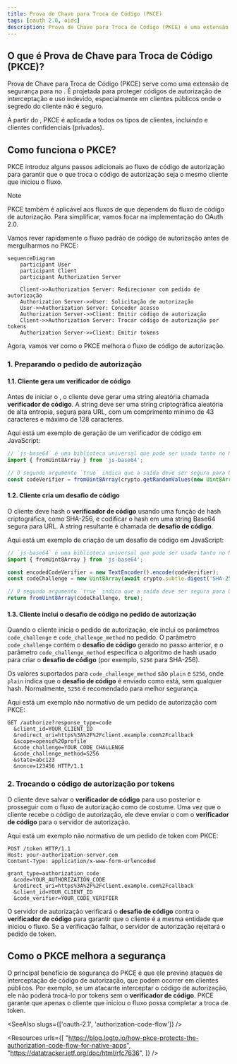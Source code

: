 ```yaml
---
title: Prova de Chave para Troca de Código (PKCE)
tags: [oauth 2.0, oidc]
description: Prova de Chave para Troca de Código (PKCE) é uma extensão de segurança para OAuth 2.0 que protege códigos de autorização de interceptação e uso indevido. É aplicada a todos os tipos de clientes no OAuth 2.1.
---
```


## O que é Prova de Chave para Troca de Código (PKCE)?

Prova de Chave para Troca de Código (PKCE) serve como uma extensão de segurança para <Ref slug="authorization-code-flow" /> no <Ref slug="oauth-2.0" />. É projetada para proteger códigos de autorização de interceptação e uso indevido, especialmente em clientes públicos onde o segredo do cliente não é seguro.

A partir do <Ref slug="oauth-2.1" />, PKCE é aplicada a todos os tipos de clientes, incluindo <Ref slug="client" headingId="public-clients" /> e <Ref slug="client" headingId="confidential-clients">clientes confidenciais (privados)</Ref>.

## Como funciona o PKCE?

PKCE introduz alguns passos adicionais ao fluxo de código de autorização para garantir que o <Ref slug="client" /> que troca o código de autorização seja o mesmo cliente que iniciou o fluxo.

> [!Note]
> PKCE também é aplicável aos fluxos de <Ref slug="openid-connect" /> que dependem do fluxo de código de autorização. Para simplificar, vamos focar na implementação do OAuth 2.0.

Vamos rever rapidamente o fluxo padrão de código de autorização antes de mergulharmos no PKCE:

```mermaid
sequenceDiagram
    participant User
    participant Client
    participant Authorization Server

    Client->>Authorization Server: Redirecionar com pedido de autorização
    Authorization Server->>User: Solicitação de autorização
    User->>Authorization Server: Conceder acesso
    Authorization Server->>Client: Emitir código de autorização
    Client->>Authorization Server: Trocar código de autorização por tokens
    Authorization Server->>Client: Emitir tokens
```

Agora, vamos ver como o PKCE melhora o fluxo de código de autorização.

### 1. Preparando o pedido de autorização

#### 1.1. Cliente gera um verificador de código

Antes de iniciar o <Ref slug="authorization-request" />, o cliente deve gerar uma string aleatória chamada **verificador de código**. A string deve ser uma string criptográfica aleatória de alta entropia, segura para URL, com um comprimento mínimo de 43 caracteres e máximo de 128 caracteres.
  
Aqui está um exemplo de geração de um verificador de código em JavaScript:

```javascript
// `js-base64` é uma biblioteca universal que pode ser usada tanto no Node.js quanto em navegadores
import { fromUint8Array } from 'js-base64';

// O segundo argumento `true` indica que a saída deve ser segura para URL
const codeVerifier = fromUint8Array(crypto.getRandomValues(new Uint8Array(64)), true);
```

#### 1.2. Cliente cria um desafio de código

O cliente deve hash o **verificador de código** usando uma função de hash criptográfica, como SHA-256, e codificar o hash em uma string Base64 segura para URL. A string resultante é chamada de **desafio de código**.

Aqui está um exemplo de criação de um desafio de código em JavaScript:

```javascript
// `js-base64` é uma biblioteca universal que pode ser usada tanto no Node.js quanto em navegadores
import { fromUint8Array } from 'js-base64';

const encodedCodeVerifier = new TextEncoder().encode(codeVerifier);
const codeChallenge = new Uint8Array(await crypto.subtle.digest('SHA-256', encodedCodeVerifier));

// O segundo argumento `true` indica que a saída deve ser segura para URL
return fromUint8Array(codeChallenge, true);
```

#### 1.3. Cliente inclui o desafio de código no pedido de autorização

Quando o cliente inicia o pedido de autorização, ele inclui os parâmetros `code_challenge` e `code_challenge_method` no pedido. O parâmetro `code_challenge` contém o **desafio de código** gerado no passo anterior, e o parâmetro `code_challenge_method` especifica o algoritmo de hash usado para criar o **desafio de código** (por exemplo, `S256` para SHA-256).

Os valores suportados para `code_challenge_method` são `plain` e `S256`, onde `plain` indica que o **desafio de código** é enviado como está, sem qualquer hash. Normalmente, `S256` é recomendado para melhor segurança.

Aqui está um exemplo não normativo de um pedido de autorização com PKCE:

```http
GET /authorize?response_type=code
  &client_id=YOUR_CLIENT_ID
  &redirect_uri=https%3A%2F%2Fclient.example.com%2Fcallback
  &scope=openid%20profile
  &code_challenge=YOUR_CODE_CHALLENGE
  &code_challenge_method=S256
  &state=abc123
  &nonce=123456 HTTP/1.1
```

### 2. Trocando o código de autorização por tokens

O cliente deve salvar o **verificador de código** para uso posterior e prosseguir com o fluxo de autorização como de costume. Uma vez que o cliente recebe o código de autorização, ele deve enviar o <Ref slug="token-request" /> com o **verificador de código** para o servidor de autorização.

Aqui está um exemplo não normativo de um pedido de token com PKCE:

```http
POST /token HTTP/1.1
Host: your-authorization-server.com
Content-Type: application/x-www-form-urlencoded

grant_type=authorization_code
  &code=YOUR_AUTHORIZATION_CODE
  &redirect_uri=https%3A%2F%2Fclient.example.com%2Fcallback
  &client_id=YOUR_CLIENT_ID
  &code_verifier=YOUR_CODE_VERIFIER
```

O servidor de autorização verificará o **desafio de código** contra o **verificador de código** para garantir que o cliente é a mesma entidade que iniciou o fluxo. Se a verificação falhar, o servidor de autorização rejeitará o pedido de token.

## Como o PKCE melhora a segurança

O principal benefício de segurança do PKCE é que ele previne ataques de interceptação de código de autorização, que podem ocorrer em clientes públicos. Por exemplo, se um atacante interceptar o código de autorização, ele não poderá trocá-lo por tokens sem o **verificador de código**. PKCE garante que apenas o cliente que iniciou o fluxo possa completar a troca de token.

<SeeAlso slugs={['oauth-2.1', 'authorization-code-flow']} />

<Resources
  urls={[
    "https://blog.logto.io/how-pkce-protects-the-authorization-code-flow-for-native-apps",
    "https://datatracker.ietf.org/doc/html/rfc7636",
  ]}
/>